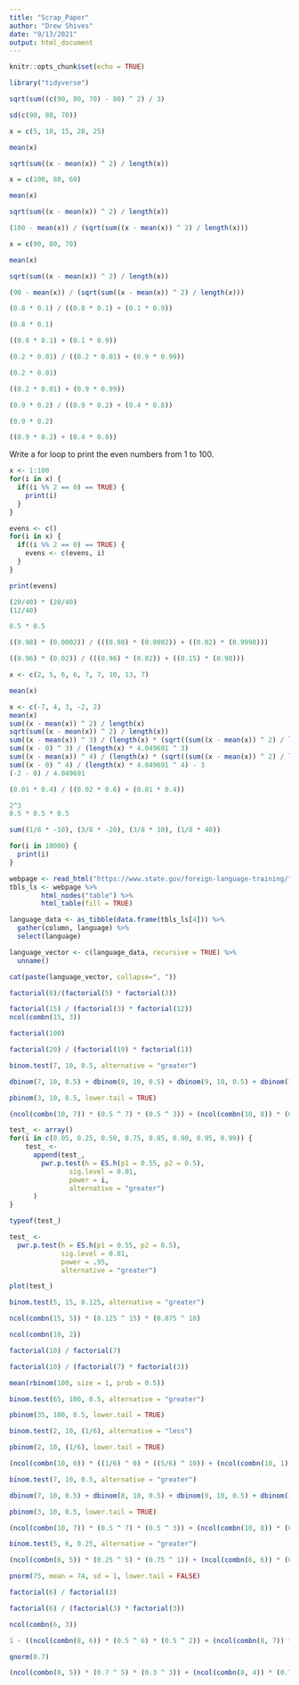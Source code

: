 ```yaml
---
title: "Scrap_Paper"
author: "Drew Shives"
date: "9/13/2021"
output: html_document
---
```


```r
knitr::opts_chunk$set(echo = TRUE)
```

```r
library("tidyverse")
```

```r
sqrt(sum((c(90, 80, 70) - 80) ^ 2) / 3)
```

```r
sd(c(90, 80, 70))
```

```r
x = c(5, 10, 15, 20, 25)

mean(x)

sqrt(sum((x - mean(x)) ^ 2) / length(x))
```

```r
x = c(100, 80, 60)

mean(x)

sqrt(sum((x - mean(x)) ^ 2) / length(x))

(100 - mean(x)) / (sqrt(sum((x - mean(x)) ^ 2) / length(x)))
```

```r
x = c(90, 80, 70)

mean(x)

sqrt(sum((x - mean(x)) ^ 2) / length(x))

(90 - mean(x)) / (sqrt(sum((x - mean(x)) ^ 2) / length(x)))
```

```r
(0.8 * 0.1) / ((0.8 * 0.1) + (0.1 * 0.9))

(0.8 * 0.1)

((0.8 * 0.1) + (0.1 * 0.9))
```

```r
(0.2 * 0.01) / ((0.2 * 0.01) + (0.9 * 0.99))

(0.2 * 0.01)

((0.2 * 0.01) + (0.9 * 0.99))
```

```r
(0.9 * 0.2) / ((0.9 * 0.2) + (0.4 * 0.8))

(0.9 * 0.2)

((0.9 * 0.2) + (0.4 * 0.8))
```

Write a for loop to print the even numbers from 1 to 100.

```r
x <- 1:100
for(i in x) {
  if((i %% 2 == 0) == TRUE) {
    print(i)
  }
}
```

```r
evens <- c()
for(i in x) {
  if((i %% 2 == 0) == TRUE) {
    evens <- c(evens, i)
  }
}

print(evens)
```

```r
(20/40) * (20/40)
(12/40)
```

```r
0.5 * 0.5
```

```r
((0.98) * (0.0002)) / (((0.98) * (0.0002)) + ((0.02) * (0.9998)))
```

```r
((0.96) * (0.02)) / (((0.96) * (0.02)) + ((0.15) * (0.98)))
```

```r
x <- c(2, 5, 6, 6, 7, 7, 10, 13, 7)

mean(x)
```

```r
x <- c(-7, 4, 3, -2, 2)
mean(x)
sum((x - mean(x)) ^ 2) / length(x)
sqrt(sum((x - mean(x)) ^ 2) / length(x))
sum((x - mean(x)) ^ 3) / (length(x) * (sqrt((sum((x - mean(x)) ^ 2) / length(x))) ^ 3))
sum((x - 0) ^ 3) / (length(x) * 4.049691 ^ 3)
sum((x - mean(x)) ^ 4) / (length(x) * (sqrt((sum((x - mean(x)) ^ 2) / length(x))) ^ 4)) - 3
sum((x - 0) ^ 4) / (length(x) * 4.049691 ^ 4) - 3
(-2 - 0) / 4.049691
```

```r
(0.01 * 0.4) / ((0.02 * 0.6) + (0.01 * 0.4))
```

```r
2^3
0.5 * 0.5 * 0.5
```

```r
sum((1/8 * -10), (3/8 * -20), (3/8 * 10), (1/8 * 40))
```

```r
for(i in 10000) {
  print(i)
}
```

```r
webpage <- read_html("https://www.state.gov/foreign-language-training/")
tbls_ls <- webpage %>%
        html_nodes("table") %>%
        html_table(fill = TRUE)

language_data <- as_tibble(data.frame(tbls_ls[4])) %>%
  gather(column, language) %>%
  select(language)

language_vector <- c(language_data, recursive = TRUE) %>%
  unname()

cat(paste(language_vector, collapse=", "))
```

```r
factorial(8)/(factorial(5) * factorial(3))
```

```r
factorial(15) / (factorial(3) * factorial(12))
ncol(combn(15, 3))
```

```r
factorial(100)
```

```r
factorial(20) / (factorial(19) * factorial(1))
```

```r
binom.test(7, 10, 0.5, alternative = "greater")

dbinom(7, 10, 0.5) + dbinom(8, 10, 0.5) + dbinom(9, 10, 0.5) + dbinom(10, 10, 0.5)

pbinom(3, 10, 0.5, lower.tail = TRUE)

(ncol(combn(10, 7)) * (0.5 ^ 7) * (0.5 ^ 3)) + (ncol(combn(10, 8)) * (0.5 ^ 8) * (0.5 ^ 2)) + (ncol(combn(10, 9)) * (0.5 ^ 9) * (0.5 ^ 1)) + (ncol(combn(10, 10)) * (0.5 ^ 10) * (0.5 ^ 0))
```

```r
test_ <- array()
for(i in c(0.05, 0.25, 0.50, 0.75, 0.85, 0.90, 0.95, 0.99)) {
    test_ <-
      append(test_, 
        pwr.p.test(h = ES.h(p1 = 0.55, p2 = 0.5),
               sig.level = 0.01,
               power = i,
               alternative = "greater")
      )
}
```

```r
typeof(test_)
```

```r
test_ <-
  pwr.p.test(h = ES.h(p1 = 0.55, p2 = 0.5),
             sig.level = 0.01,
             power = .95,
             alternative = "greater")
```

```r
plot(test_)
```

```r
binom.test(5, 15, 0.125, alternative = "greater")

ncol(combn(15, 5)) * (0.125 ^ 15) * (0.875 ^ 10)
```

```r
ncol(combn(10, 2))

```

```r
factorial(10) / factorial(7)
```

```r
factorial(10) / (factorial(7) * factorial(3))
```

```r
mean(rbinom(100, size = 1, prob = 0.5))
```

```r
binom.test(65, 100, 0.5, alternative = "greater")

pbinom(35, 100, 0.5, lower.tail = TRUE)


```

```r
binom.test(2, 10, (1/6), alternative = "less")

pbinom(2, 10, (1/6), lower.tail = TRUE)

(ncol(combn(10, 0)) * ((1/6) ^ 0) * ((5/6) ^ 10)) + (ncol(combn(10, 1)) * ((1/6) ^ 1) * ((5/6) ^ 9)) + (ncol(combn(10, 2)) * ((1/6) ^ 2) * ((5/6) ^ 8))

```

```r
binom.test(7, 10, 0.5, alternative = "greater")

dbinom(7, 10, 0.5) + dbinom(8, 10, 0.5) + dbinom(9, 10, 0.5) + dbinom(10, 10, 0.5)

pbinom(3, 10, 0.5, lower.tail = TRUE)

(ncol(combn(10, 7)) * (0.5 ^ 7) * (0.5 ^ 3)) + (ncol(combn(10, 8)) * (0.5 ^ 8) * (0.5 ^ 2)) + (ncol(combn(10, 9)) * (0.5 ^ 9) * (0.5 ^ 1)) + (ncol(combn(10, 10)) * (0.5 ^ 10) * (0.5 ^ 0))
```

```r
binom.test(5, 6, 0.25, alternative = "greater")

(ncol(combn(6, 5)) * (0.25 ^ 5) * (0.75 ^ 1)) + (ncol(combn(6, 6)) * (0.25 ^ 6) * (0.75 ^ 0)) 
```

```r
pnorm(75, mean = 74, sd = 1, lower.tail = FALSE)
```

```r
factorial(6) / factorial(3)
```

```r
factorial(6) / (factorial(3) * factorial(3))

ncol(combn(6, 3))
```

```r
1 - ((ncol(combn(8, 6)) * (0.5 ^ 6) * (0.5 ^ 2)) + (ncol(combn(8, 7)) * (0.5 ^ 7) * (0.5 ^ 1)) + (ncol(combn(8, 8)) * (0.5 ^ 8) * (0.5 ^ 0)))
```

```r
qnorm(0.7)
```

```r
(ncol(combn(8, 5)) * (0.7 ^ 5) * (0.3 ^ 3)) + (ncol(combn(8, 4)) * (0.7 ^ 4) * (0.3 ^ 4)) + (ncol(combn(8, 3)) * (0.7 ^ 3) * (0.3 ^ 5)) + (ncol(combn(8, 2)) * (0.7 ^ 2) * (0.3 ^ 6)) + (ncol(combn(8, 1)) * (0.7 ^ 1) * (0.3 ^ 7)) + (ncol(combn(8, 0)) * (0.7 ^ 0) * (0.3 ^ 8))
```































